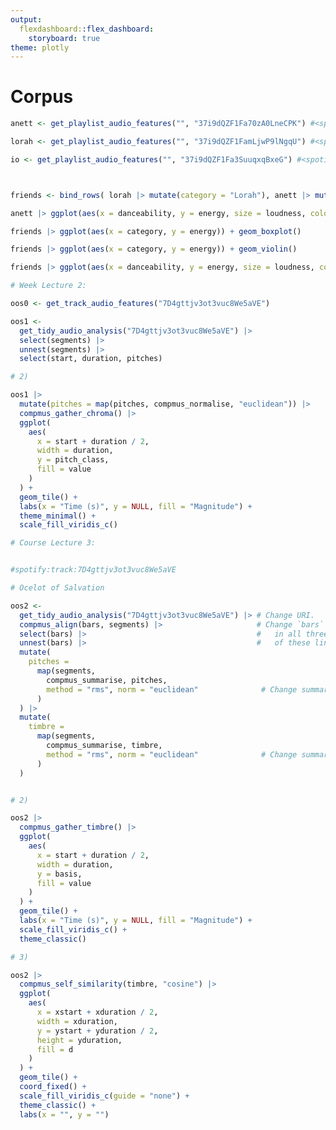 ```yaml
---
output: 
  flexdashboard::flex_dashboard:
    storyboard: true
theme: plotly
---
```

# Corpus 



```r
anett <- get_playlist_audio_features("", "37i9dQZF1Fa70zA0LneCPK") #<spotify:playlist:37i9dQZF1Fa70zA0LneCPK>

lorah <- get_playlist_audio_features("", "37i9dQZF1FamLjwP9lNgqU") #<spotify:playlist:37i9dQZF1FamLjwP9lNgqU>

io <- get_playlist_audio_features("", "37i9dQZF1Fa3SuuqxqBxeG") #<spotify:playlist:37i9dQZF1Fa3SuuqxqBxeG>



friends <- bind_rows( lorah |> mutate(category = "Lorah"), anett |> mutate(category = "Anett"), io |> mutate(category = "Io") )

```

```r

anett |> ggplot(aes(x = danceability, y = energy, size = loudness, color = mode)) + geom_point()

friends |> ggplot(aes(x = category, y = energy)) + geom_boxplot()

friends |> ggplot(aes(x = category, y = energy)) + geom_violin()

friends |> ggplot(aes(x = danceability, y = energy, size = loudness, color = category)) + geom_point()


```


```r
# Week Lecture 2:

oos0 <- get_track_audio_features("7D4gttjv3ot3vuc8We5aVE")

oos1 <-
  get_tidy_audio_analysis("7D4gttjv3ot3vuc8We5aVE") |>
  select(segments) |>
  unnest(segments) |>
  select(start, duration, pitches)

# 2)

oos1 |>
  mutate(pitches = map(pitches, compmus_normalise, "euclidean")) |>
  compmus_gather_chroma() |> 
  ggplot(
    aes(
      x = start + duration / 2,
      width = duration,
      y = pitch_class,
      fill = value
    )
  ) +
  geom_tile() +
  labs(x = "Time (s)", y = NULL, fill = "Magnitude") +
  theme_minimal() +
  scale_fill_viridis_c()
```



```r

# Course Lecture 3:


#spotify:track:7D4gttjv3ot3vuc8We5aVE

# Ocelot of Salvation

oos2 <-
  get_tidy_audio_analysis("7D4gttjv3ot3vuc8We5aVE") |> # Change URI.
  compmus_align(bars, segments) |>                     # Change `bars`
  select(bars) |>                                      #   in all three
  unnest(bars) |>                                      #   of these lines.
  mutate(
    pitches =
      map(segments,
        compmus_summarise, pitches,
        method = "rms", norm = "euclidean"              # Change summary & norm.
      )
  ) |>
  mutate(
    timbre =
      map(segments,
        compmus_summarise, timbre,
        method = "rms", norm = "euclidean"              # Change summary & norm.
      )
  )


# 2)

oos2 |>
  compmus_gather_timbre() |>
  ggplot(
    aes(
      x = start + duration / 2,
      width = duration,
      y = basis,
      fill = value
    )
  ) +
  geom_tile() +
  labs(x = "Time (s)", y = NULL, fill = "Magnitude") +
  scale_fill_viridis_c() +                              
  theme_classic()

# 3)

oos2 |>
  compmus_self_similarity(timbre, "cosine") |> 
  ggplot(
    aes(
      x = xstart + xduration / 2,
      width = xduration,
      y = ystart + yduration / 2,
      height = yduration,
      fill = d
    )
  ) +
  geom_tile() +
  coord_fixed() +
  scale_fill_viridis_c(guide = "none") +
  theme_classic() +
  labs(x = "", y = "")

```

